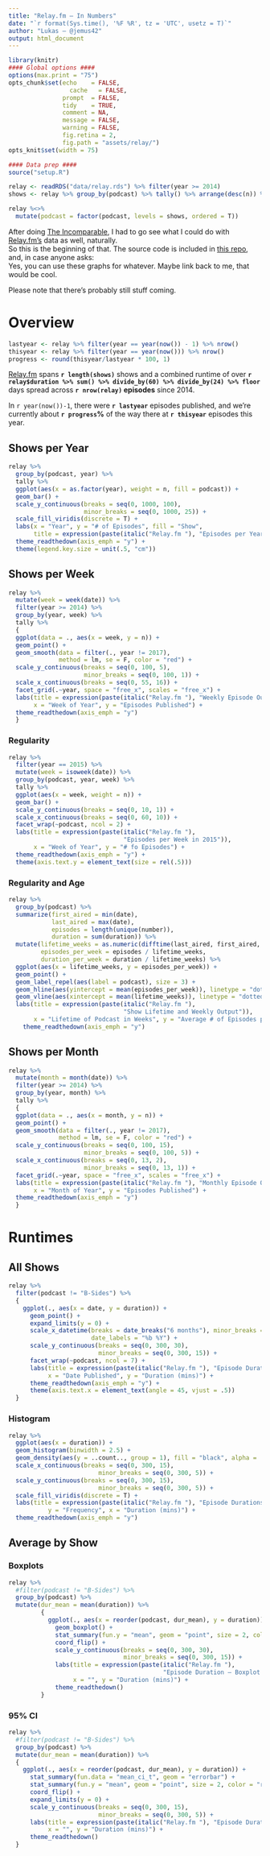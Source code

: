 ```yaml
---
title: "Relay.fm — In Numbers"
date: "`r format(Sys.time(), '%F %R', tz = 'UTC', usetz = T)`"
author: "Lukas — @jemus42"
output: html_document
---
```


```r
library(knitr)
#### Global options ####
options(max.print = "75")
opts_chunk$set(echo    = FALSE,
	             cache   = FALSE,
               prompt  = FALSE,
               tidy    = TRUE,
               comment = NA,
               message = FALSE,
               warning = FALSE,
               fig.retina = 2,
               fig.path = "assets/relay/")
opts_knit$set(width = 75)

#### Data prep ####
source("setup.R")

relay <- readRDS("data/relay.rds") %>% filter(year >= 2014)
shows <- relay %>% group_by(podcast) %>% tally() %>% arrange(desc(n)) %>% extract2("podcast")

relay %<>%
  mutate(podcast = factor(podcast, levels = shows, ordered = T))

```

After doing [The Incomparable](http://stats.jemu.name/theincomparable/results_incomparable_master.html), I had to go see what I could do with [Relay.fm's](https://relay.fm) data as well, naturally.  
So this is the beginning of that. The source code is included in [this repo](https://github.com/jemus42/podcaststats), and, in case anyone asks:  
Yes, you can use these graphs for whatever. Maybe link back to me, that would be cool.

Please note that there's probably still stuff coming.

# Overview

```r
lastyear <- relay %>% filter(year == year(now()) - 1) %>% nrow()
thisyear <- relay %>% filter(year == year(now())) %>% nrow()
progress <- round(thisyear/lastyear * 100, 1)
```


[Relay.fm](https://relay.fm/) spans **`r length(shows)`** shows and a combined runtime of over **`r relay$duration %>% sum() %>% divide_by(60) %>% divide_by(24) %>% floor`** days spread across **`r nrow(relay)` episodes** since 2014.  

In `r year(now())-1`, there were **`r lastyear`** episodes published, and we're currently about **`r progress`%** of the way there at **`r thisyear`** episodes this year.

## Shows per Year

```r
relay %>%
  group_by(podcast, year) %>%
  tally %>%
  ggplot(aes(x = as.factor(year), weight = n, fill = podcast)) +
  geom_bar() +
  scale_y_continuous(breaks = seq(0, 1000, 100),
                     minor_breaks = seq(0, 1000, 25)) +
  scale_fill_viridis(discrete = T) +
  labs(x = "Year", y = "# of Episodes", fill = "Show",
       title = expression(paste(italic("Relay.fm "), "Episodes per Year"))) +
  theme_readthedown(axis_emph = "y") +
  theme(legend.key.size = unit(.5, "cm"))

```

## Shows per Week

```r
relay %>%
  mutate(week = week(date)) %>%
  filter(year >= 2014) %>%
  group_by(year, week) %>%
  tally %>%
  {
  ggplot(data = ., aes(x = week, y = n)) +
  geom_point() +
  geom_smooth(data = filter(., year != 2017),
              method = lm, se = F, color = "red") +
  scale_y_continuous(breaks = seq(0, 100, 5),
                     minor_breaks = seq(0, 100, 1)) +
  scale_x_continuous(breaks = seq(0, 55, 16)) +
  facet_grid(.~year, space = "free_x", scales = "free_x") +
  labs(title = expression(paste(italic("Relay.fm "), "Weekly Episode Output")),
       x = "Week of Year", y = "Episodes Published") +
  theme_readthedown(axis_emph = "y")
  }
```

### Regularity

```r
relay %>%
  filter(year == 2015) %>%
  mutate(week = isoweek(date)) %>%
  group_by(podcast, year, week) %>%
  tally %>%
  ggplot(aes(x = week, weight = n)) +
  geom_bar() +
  scale_y_continuous(breaks = seq(0, 10, 1)) +
  scale_x_continuous(breaks = seq(0, 60, 10)) +
  facet_wrap(~podcast, ncol = 2) +
  labs(title = expression(paste(italic("Relay.fm "), 
                                "Episodes per Week in 2015")),
       x = "Week of Year", y = "# fo Episodes") +
  theme_readthedown(axis_emph = "y") +
  theme(axis.text.y = element_text(size = rel(.5))) 
```

### Regularity and Age

```r
relay %>%
  group_by(podcast) %>%
  summarize(first_aired = min(date),
            last_aired = max(date),
            episodes = length(unique(number)),
            duration = sum(duration)) %>%
  mutate(lifetime_weeks = as.numeric(difftime(last_aired, first_aired, units = "weeks")),
         episodes_per_week = episodes / lifetime_weeks,
         duration_per_week = duration / lifetime_weeks) %>%
  ggplot(aes(x = lifetime_weeks, y = episodes_per_week)) +
  geom_point() +
  geom_label_repel(aes(label = podcast), size = 3) +
  geom_hline(aes(yintercept = mean(episodes_per_week)), linetype = "dotted", color = "blue") +
  geom_vline(aes(xintercept = mean(lifetime_weeks)), linetype = "dotted", color = "blue") +
  labs(title = expression(paste(italic("Relay.fm "), 
                                "Show Lifetime and Weekly Output")),
       x = "Lifetime of Podcast in Weeks", y = "Average # of Episodes per Week") +
    theme_readthedown(axis_emph = "y")
```


## Shows per Month

```r
relay %>%
  mutate(month = month(date)) %>%
  filter(year >= 2014) %>%
  group_by(year, month) %>%
  tally %>%
  {
  ggplot(data = ., aes(x = month, y = n)) +
  geom_point() +
  geom_smooth(data = filter(., year != 2017),
              method = lm, se = F, color = "red") +
  scale_y_continuous(breaks = seq(0, 100, 15),
                     minor_breaks = seq(0, 100, 5)) +
  scale_x_continuous(breaks = seq(0, 13, 2),
                     minor_breaks = seq(0, 13, 1)) +
  facet_grid(.~year, space = "free_x", scales = "free_x") +
  labs(title = expression(paste(italic("Relay.fm "), "Monthly Episode Output")),
       x = "Month of Year", y = "Episodes Published") +
  theme_readthedown(axis_emph = "y")
  }
```

# Runtimes

## All Shows

```r
relay %>%
  filter(podcast != "B-Sides") %>%
  {
    ggplot(., aes(x = date, y = duration)) +
      geom_point() +
      expand_limits(y = 0) +
      scale_x_datetime(breaks = date_breaks("6 months"), minor_breaks = date_breaks("3 month"),
                       date_labels = "%b %Y") +
      scale_y_continuous(breaks = seq(0, 300, 30),
                         minor_breaks = seq(0, 300, 15)) +
      facet_wrap(~podcast, ncol = 7) +
      labs(title = expression(paste(italic("Relay.fm "), "Episode Durations")),
           x = "Date Published", y = "Duration (mins)") +
      theme_readthedown(axis_emph = "y") +
      theme(axis.text.x = element_text(angle = 45, vjust = .5))
  }

```

### Histogram

```r
relay %>%
  ggplot(aes(x = duration)) +
  geom_histogram(binwidth = 2.5) +
  geom_density(aes(y = ..count.., group = 1), fill = "black", alpha = .3) +
  scale_x_continuous(breaks = seq(0, 300, 15),
                         minor_breaks = seq(0, 300, 5)) +
  scale_y_continuous(breaks = seq(0, 300, 15),
                         minor_breaks = seq(0, 300, 5)) +
  scale_fill_viridis(discrete = T) +
  labs(title = expression(paste(italic("Relay.fm "), "Episode Durations")),
           y = "Frequency", x = "Duration (mins)") +
  theme_readthedown(axis_emph = "y")
```


## Average by Show

### Boxplots 

```r
relay %>%
  #filter(podcast != "B-Sides") %>%
  group_by(podcast) %>%
  mutate(dur_mean = mean(duration)) %>%
         {
           ggplot(., aes(x = reorder(podcast, dur_mean), y = duration)) +
             geom_boxplot() +
             stat_summary(fun.y = "mean", geom = "point", size = 2, color = "red") +
             coord_flip() +
             scale_y_continuous(breaks = seq(0, 300, 30),
                                minor_breaks = seq(0, 300, 15)) +
             labs(title = expression(paste(italic("Relay.fm "), 
                                           "Episode Duration — Boxplot + Mean (red)")),
                  x = "", y = "Duration (mins)") +
             theme_readthedown()
         }

```

### 95% CI

```r
relay %>%
  #filter(podcast != "B-Sides") %>%
  group_by(podcast) %>%
  mutate(dur_mean = mean(duration)) %>%
  {
    ggplot(., aes(x = reorder(podcast, dur_mean), y = duration)) +
      stat_summary(fun.data = "mean_ci_t", geom = "errorbar") +
      stat_summary(fun.y = "mean", geom = "point", size = 2, color = "red") +
      coord_flip() +
      expand_limits(y = 0) +
      scale_y_continuous(breaks = seq(0, 300, 15),
                         minor_breaks = seq(0, 300, 5)) +
      labs(title = expression(paste(italic("Relay.fm "), "Episode Duration — 95% CI + Mean (red)")),
           x = "", y = "Duration (mins)") +
      theme_readthedown()
  }
```
